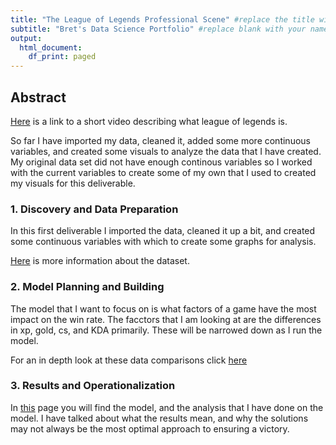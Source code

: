 ```yaml
---
title: "The League of Legends Professional Scene" #replace the title with something short and catchy to represent your project
subtitle: "Bret's Data Science Portfolio" #replace blank with your name
output:
  html_document:
    df_print: paged
---
```


## Abstract

[Here](https://www.youtube.com/watch?v=BGtROJeMPeE) is a link to a short video describing what league of legends is.

So far I have imported my data, cleaned it, added some
more continuous variables, and created some visuals to
analyze the data that I have created. My original data
set did not have enough continous variables so I worked
with the current variables to create some of my own that
I used to created my visuals for this deliverable.

### 1. Discovery and Data Preparation

In this first deliverable I imported the data, 
cleaned it up a bit, and created some continuous
variables with which to create some graphs for analysis.

[Here](deliverable1Link.nb.html) is more information about the dataset.

### 2. Model Planning and Building

The model that I want to focus on is what factors of a game
have the most impact on the win rate. The facctors that I am
looking at are the differences in xp, gold, cs, and KDA primarily.
These will be narrowed down as I run the model.

For an in depth look at these data comparisons
click [here](deliverable2.html)

### 3. Results and Operationalization

In [this](deliverable3.html) page you will find the model, and the 
analysis that I have done on the model.
I have talked about what the results mean, and why the solutions may
not always be the most optimal approach to ensuring a victory.

